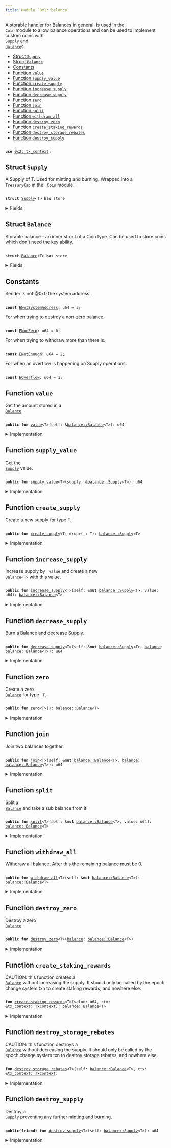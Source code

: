 ```yaml
---
title: Module `0x2::balance`
---
```


A storable handler for Balances in general. Is used in the <code>
Coin</code>
module to allow balance operations and can be used to implement
custom coins with <code>
<a href="../iota-framework/balance.md#0x2_balance_Supply">Supply</a></code> and <code>
<a href="../iota-framework/balance.md#0x2_balance_Balance">Balance</a></code>s.


-  [Struct `Supply`](#0x2_balance_Supply)
-  [Struct `Balance`](#0x2_balance_Balance)
-  [Constants](#@Constants_0)
-  [Function `value`](#0x2_balance_value)
-  [Function `supply_value`](#0x2_balance_supply_value)
-  [Function `create_supply`](#0x2_balance_create_supply)
-  [Function `increase_supply`](#0x2_balance_increase_supply)
-  [Function `decrease_supply`](#0x2_balance_decrease_supply)
-  [Function `zero`](#0x2_balance_zero)
-  [Function `join`](#0x2_balance_join)
-  [Function `split`](#0x2_balance_split)
-  [Function `withdraw_all`](#0x2_balance_withdraw_all)
-  [Function `destroy_zero`](#0x2_balance_destroy_zero)
-  [Function `create_staking_rewards`](#0x2_balance_create_staking_rewards)
-  [Function `destroy_storage_rebates`](#0x2_balance_destroy_storage_rebates)
-  [Function `destroy_supply`](#0x2_balance_destroy_supply)


<pre><code>
<b>use</b> <a href="../iota-framework/tx_context.md#0x2_tx_context">0x2::tx_context</a>;
</code></pre>



<Link id="0x2_balance_Supply"></Link>

## Struct `Supply`

A Supply of T. Used for minting and burning.
Wrapped into a <code>
TreasuryCap</code> in the <code>
Coin</code> module.


<pre><code>
<b>struct</b> <a href="../iota-framework/balance.md#0x2_balance_Supply">Supply</a>&lt;T&gt; <b>has</b> store
</code></pre>



<details>
<summary>Fields</summary>


<dl>
<dt>
<code>
value: u64</code>
</dt>
<dd>

</dd>
</dl>


</details>

<Link id="0x2_balance_Balance"></Link>

## Struct `Balance`

Storable balance - an inner struct of a Coin type.
Can be used to store coins which don't need the key ability.


<pre><code>
<b>struct</b> <a href="../iota-framework/balance.md#0x2_balance_Balance">Balance</a>&lt;T&gt; <b>has</b> store
</code></pre>



<details>
<summary>Fields</summary>


<dl>
<dt>
<code>
value: u64</code>
</dt>
<dd>

</dd>
</dl>


</details>

<Link id="@Constants_0"></Link>

## Constants


<Link id="0x2_balance_ENotSystemAddress"></Link>

Sender is not @0x0 the system address.


<pre><code>
<b>const</b> <a href="../iota-framework/balance.md#0x2_balance_ENotSystemAddress">ENotSystemAddress</a>: u64 = 3;
</code></pre>



<Link id="0x2_balance_ENonZero"></Link>

For when trying to destroy a non-zero balance.


<pre><code>
<b>const</b> <a href="../iota-framework/balance.md#0x2_balance_ENonZero">ENonZero</a>: u64 = 0;
</code></pre>



<Link id="0x2_balance_ENotEnough"></Link>

For when trying to withdraw more than there is.


<pre><code>
<b>const</b> <a href="../iota-framework/balance.md#0x2_balance_ENotEnough">ENotEnough</a>: u64 = 2;
</code></pre>



<Link id="0x2_balance_EOverflow"></Link>

For when an overflow is happening on Supply operations.


<pre><code>
<b>const</b> <a href="../iota-framework/balance.md#0x2_balance_EOverflow">EOverflow</a>: u64 = 1;
</code></pre>



<Link id="0x2_balance_value"></Link>

## Function `value`

Get the amount stored in a <code>
<a href="../iota-framework/balance.md#0x2_balance_Balance">Balance</a></code>.


<pre><code>
<b>public</b> <b>fun</b> <a href="../iota-framework/balance.md#0x2_balance_value">value</a>&lt;T&gt;(self: &<a href="../iota-framework/balance.md#0x2_balance_Balance">balance::Balance</a>&lt;T&gt;): u64
</code></pre>



<details>
<summary>Implementation</summary>


<pre><code>
<b>public</b> <b>fun</b> <a href="../iota-framework/balance.md#0x2_balance_value">value</a>&lt;T&gt;(self: &<a href="../iota-framework/balance.md#0x2_balance_Balance">Balance</a>&lt;T&gt;): u64 \{
    self.value
}
</code></pre>



</details>

<Link id="0x2_balance_supply_value"></Link>

## Function `supply_value`

Get the <code>
<a href="../iota-framework/balance.md#0x2_balance_Supply">Supply</a></code> value.


<pre><code>
<b>public</b> <b>fun</b> <a href="../iota-framework/balance.md#0x2_balance_supply_value">supply_value</a>&lt;T&gt;(supply: &<a href="../iota-framework/balance.md#0x2_balance_Supply">balance::Supply</a>&lt;T&gt;): u64
</code></pre>



<details>
<summary>Implementation</summary>


<pre><code>
<b>public</b> <b>fun</b> <a href="../iota-framework/balance.md#0x2_balance_supply_value">supply_value</a>&lt;T&gt;(supply: &<a href="../iota-framework/balance.md#0x2_balance_Supply">Supply</a>&lt;T&gt;): u64 \{
    supply.value
}
</code></pre>



</details>

<Link id="0x2_balance_create_supply"></Link>

## Function `create_supply`

Create a new supply for type T.


<pre><code>
<b>public</b> <b>fun</b> <a href="../iota-framework/balance.md#0x2_balance_create_supply">create_supply</a>&lt;T: drop&gt;(_: T): <a href="../iota-framework/balance.md#0x2_balance_Supply">balance::Supply</a>&lt;T&gt;
</code></pre>



<details>
<summary>Implementation</summary>


<pre><code>
<b>public</b> <b>fun</b> <a href="../iota-framework/balance.md#0x2_balance_create_supply">create_supply</a>&lt;T: drop&gt;(_: T): <a href="../iota-framework/balance.md#0x2_balance_Supply">Supply</a>&lt;T&gt; \{
    <a href="../iota-framework/balance.md#0x2_balance_Supply">Supply</a> \{ value: 0 }
}
</code></pre>



</details>

<Link id="0x2_balance_increase_supply"></Link>

## Function `increase_supply`

Increase supply by <code>
value</code> and create a new <code>
<a href="../iota-framework/balance.md#0x2_balance_Balance">Balance</a>&lt;T&gt;</code> with this value.


<pre><code>
<b>public</b> <b>fun</b> <a href="../iota-framework/balance.md#0x2_balance_increase_supply">increase_supply</a>&lt;T&gt;(self: &<b>mut</b> <a href="../iota-framework/balance.md#0x2_balance_Supply">balance::Supply</a>&lt;T&gt;, value: u64): <a href="../iota-framework/balance.md#0x2_balance_Balance">balance::Balance</a>&lt;T&gt;
</code></pre>



<details>
<summary>Implementation</summary>


<pre><code>
<b>public</b> <b>fun</b> <a href="../iota-framework/balance.md#0x2_balance_increase_supply">increase_supply</a>&lt;T&gt;(self: &<b>mut</b> <a href="../iota-framework/balance.md#0x2_balance_Supply">Supply</a>&lt;T&gt;, value: u64): <a href="../iota-framework/balance.md#0x2_balance_Balance">Balance</a>&lt;T&gt; \{
    <b>assert</b>!(<a href="../iota-framework/balance.md#0x2_balance_value">value</a> &lt; (18446744073709551615u64 - self.value), <a href="../iota-framework/balance.md#0x2_balance_EOverflow">EOverflow</a>);
    self.value = self.value + value;
    <a href="../iota-framework/balance.md#0x2_balance_Balance">Balance</a> \{ value }
}
</code></pre>



</details>

<Link id="0x2_balance_decrease_supply"></Link>

## Function `decrease_supply`

Burn a Balance<T> and decrease Supply<T>.


<pre><code>
<b>public</b> <b>fun</b> <a href="../iota-framework/balance.md#0x2_balance_decrease_supply">decrease_supply</a>&lt;T&gt;(self: &<b>mut</b> <a href="../iota-framework/balance.md#0x2_balance_Supply">balance::Supply</a>&lt;T&gt;, <a href="../iota-framework/balance.md#0x2_balance">balance</a>: <a href="../iota-framework/balance.md#0x2_balance_Balance">balance::Balance</a>&lt;T&gt;): u64
</code></pre>



<details>
<summary>Implementation</summary>


<pre><code>
<b>public</b> <b>fun</b> <a href="../iota-framework/balance.md#0x2_balance_decrease_supply">decrease_supply</a>&lt;T&gt;(self: &<b>mut</b> <a href="../iota-framework/balance.md#0x2_balance_Supply">Supply</a>&lt;T&gt;, <a href="../iota-framework/balance.md#0x2_balance">balance</a>: <a href="../iota-framework/balance.md#0x2_balance_Balance">Balance</a>&lt;T&gt;): u64 \{
    <b>let</b> <a href="../iota-framework/balance.md#0x2_balance_Balance">Balance</a> \{ value } = <a href="../iota-framework/balance.md#0x2_balance">balance</a>;
    <b>assert</b>!(self.value &gt;= value, <a href="../iota-framework/balance.md#0x2_balance_EOverflow">EOverflow</a>);
    self.value = self.value - value;
    value
}
</code></pre>



</details>

<Link id="0x2_balance_zero"></Link>

## Function `zero`

Create a zero <code>
<a href="../iota-framework/balance.md#0x2_balance_Balance">Balance</a></code> for type <code>
T</code>.


<pre><code>
<b>public</b> <b>fun</b> <a href="../iota-framework/balance.md#0x2_balance_zero">zero</a>&lt;T&gt;(): <a href="../iota-framework/balance.md#0x2_balance_Balance">balance::Balance</a>&lt;T&gt;
</code></pre>



<details>
<summary>Implementation</summary>


<pre><code>
<b>public</b> <b>fun</b> <a href="../iota-framework/balance.md#0x2_balance_zero">zero</a>&lt;T&gt;(): <a href="../iota-framework/balance.md#0x2_balance_Balance">Balance</a>&lt;T&gt; \{
    <a href="../iota-framework/balance.md#0x2_balance_Balance">Balance</a> \{ value: 0 }
}
</code></pre>



</details>

<Link id="0x2_balance_join"></Link>

## Function `join`

Join two balances together.


<pre><code>
<b>public</b> <b>fun</b> <a href="../iota-framework/balance.md#0x2_balance_join">join</a>&lt;T&gt;(self: &<b>mut</b> <a href="../iota-framework/balance.md#0x2_balance_Balance">balance::Balance</a>&lt;T&gt;, <a href="../iota-framework/balance.md#0x2_balance">balance</a>: <a href="../iota-framework/balance.md#0x2_balance_Balance">balance::Balance</a>&lt;T&gt;): u64
</code></pre>



<details>
<summary>Implementation</summary>


<pre><code>
<b>public</b> <b>fun</b> <a href="../iota-framework/balance.md#0x2_balance_join">join</a>&lt;T&gt;(self: &<b>mut</b> <a href="../iota-framework/balance.md#0x2_balance_Balance">Balance</a>&lt;T&gt;, <a href="../iota-framework/balance.md#0x2_balance">balance</a>: <a href="../iota-framework/balance.md#0x2_balance_Balance">Balance</a>&lt;T&gt;): u64 \{
    <b>let</b> <a href="../iota-framework/balance.md#0x2_balance_Balance">Balance</a> \{ value } = <a href="../iota-framework/balance.md#0x2_balance">balance</a>;
    self.value = self.value + value;
    self.value
}
</code></pre>



</details>

<Link id="0x2_balance_split"></Link>

## Function `split`

Split a <code>
<a href="../iota-framework/balance.md#0x2_balance_Balance">Balance</a></code> and take a sub balance from it.


<pre><code>
<b>public</b> <b>fun</b> <a href="../iota-framework/balance.md#0x2_balance_split">split</a>&lt;T&gt;(self: &<b>mut</b> <a href="../iota-framework/balance.md#0x2_balance_Balance">balance::Balance</a>&lt;T&gt;, value: u64): <a href="../iota-framework/balance.md#0x2_balance_Balance">balance::Balance</a>&lt;T&gt;
</code></pre>



<details>
<summary>Implementation</summary>


<pre><code>
<b>public</b> <b>fun</b> <a href="../iota-framework/balance.md#0x2_balance_split">split</a>&lt;T&gt;(self: &<b>mut</b> <a href="../iota-framework/balance.md#0x2_balance_Balance">Balance</a>&lt;T&gt;, value: u64): <a href="../iota-framework/balance.md#0x2_balance_Balance">Balance</a>&lt;T&gt; \{
    <b>assert</b>!(self.value &gt;= value, <a href="../iota-framework/balance.md#0x2_balance_ENotEnough">ENotEnough</a>);
    self.value = self.value - value;
    <a href="../iota-framework/balance.md#0x2_balance_Balance">Balance</a> \{ value }
}
</code></pre>



</details>

<Link id="0x2_balance_withdraw_all"></Link>

## Function `withdraw_all`

Withdraw all balance. After this the remaining balance must be 0.


<pre><code>
<b>public</b> <b>fun</b> <a href="../iota-framework/balance.md#0x2_balance_withdraw_all">withdraw_all</a>&lt;T&gt;(self: &<b>mut</b> <a href="../iota-framework/balance.md#0x2_balance_Balance">balance::Balance</a>&lt;T&gt;): <a href="../iota-framework/balance.md#0x2_balance_Balance">balance::Balance</a>&lt;T&gt;
</code></pre>



<details>
<summary>Implementation</summary>


<pre><code>
<b>public</b> <b>fun</b> <a href="../iota-framework/balance.md#0x2_balance_withdraw_all">withdraw_all</a>&lt;T&gt;(self: &<b>mut</b> <a href="../iota-framework/balance.md#0x2_balance_Balance">Balance</a>&lt;T&gt;): <a href="../iota-framework/balance.md#0x2_balance_Balance">Balance</a>&lt;T&gt; \{
    <b>let</b> value = self.value;
    <a href="../iota-framework/balance.md#0x2_balance_split">split</a>(self, value)
}
</code></pre>



</details>

<Link id="0x2_balance_destroy_zero"></Link>

## Function `destroy_zero`

Destroy a zero <code>
<a href="../iota-framework/balance.md#0x2_balance_Balance">Balance</a></code>.


<pre><code>
<b>public</b> <b>fun</b> <a href="../iota-framework/balance.md#0x2_balance_destroy_zero">destroy_zero</a>&lt;T&gt;(<a href="../iota-framework/balance.md#0x2_balance">balance</a>: <a href="../iota-framework/balance.md#0x2_balance_Balance">balance::Balance</a>&lt;T&gt;)
</code></pre>



<details>
<summary>Implementation</summary>


<pre><code>
<b>public</b> <b>fun</b> <a href="../iota-framework/balance.md#0x2_balance_destroy_zero">destroy_zero</a>&lt;T&gt;(<a href="../iota-framework/balance.md#0x2_balance">balance</a>: <a href="../iota-framework/balance.md#0x2_balance_Balance">Balance</a>&lt;T&gt;) \{
    <b>assert</b>!(<a href="../iota-framework/balance.md#0x2_balance">balance</a>.value == 0, <a href="../iota-framework/balance.md#0x2_balance_ENonZero">ENonZero</a>);
    <b>let</b> <a href="../iota-framework/balance.md#0x2_balance_Balance">Balance</a> \{ value: _ } = <a href="../iota-framework/balance.md#0x2_balance">balance</a>;
}
</code></pre>



</details>

<Link id="0x2_balance_create_staking_rewards"></Link>

## Function `create_staking_rewards`

CAUTION: this function creates a <code>
<a href="../iota-framework/balance.md#0x2_balance_Balance">Balance</a></code> without increasing the supply.
It should only be called by the epoch change system txn to create staking rewards,
and nowhere else.


<pre><code>
<b>fun</b> <a href="../iota-framework/balance.md#0x2_balance_create_staking_rewards">create_staking_rewards</a>&lt;T&gt;(value: u64, ctx: &<a href="../iota-framework/tx_context.md#0x2_tx_context_TxContext">tx_context::TxContext</a>): <a href="../iota-framework/balance.md#0x2_balance_Balance">balance::Balance</a>&lt;T&gt;
</code></pre>



<details>
<summary>Implementation</summary>


<pre><code>
<b>fun</b> <a href="../iota-framework/balance.md#0x2_balance_create_staking_rewards">create_staking_rewards</a>&lt;T&gt;(value: u64, ctx: &TxContext): <a href="../iota-framework/balance.md#0x2_balance_Balance">Balance</a>&lt;T&gt; \{
    <b>assert</b>!(ctx.sender() == @0x0, <a href="../iota-framework/balance.md#0x2_balance_ENotSystemAddress">ENotSystemAddress</a>);
    <a href="../iota-framework/balance.md#0x2_balance_Balance">Balance</a> \{ value }
}
</code></pre>



</details>

<Link id="0x2_balance_destroy_storage_rebates"></Link>

## Function `destroy_storage_rebates`

CAUTION: this function destroys a <code>
<a href="../iota-framework/balance.md#0x2_balance_Balance">Balance</a></code> without decreasing the supply.
It should only be called by the epoch change system txn to destroy storage rebates,
and nowhere else.


<pre><code>
<b>fun</b> <a href="../iota-framework/balance.md#0x2_balance_destroy_storage_rebates">destroy_storage_rebates</a>&lt;T&gt;(self: <a href="../iota-framework/balance.md#0x2_balance_Balance">balance::Balance</a>&lt;T&gt;, ctx: &<a href="../iota-framework/tx_context.md#0x2_tx_context_TxContext">tx_context::TxContext</a>)
</code></pre>



<details>
<summary>Implementation</summary>


<pre><code>
<b>fun</b> <a href="../iota-framework/balance.md#0x2_balance_destroy_storage_rebates">destroy_storage_rebates</a>&lt;T&gt;(self: <a href="../iota-framework/balance.md#0x2_balance_Balance">Balance</a>&lt;T&gt;, ctx: &TxContext) \{
    <b>assert</b>!(ctx.sender() == @0x0, <a href="../iota-framework/balance.md#0x2_balance_ENotSystemAddress">ENotSystemAddress</a>);
    <b>let</b> <a href="../iota-framework/balance.md#0x2_balance_Balance">Balance</a> \{ value: _ } = self;
}
</code></pre>



</details>

<Link id="0x2_balance_destroy_supply"></Link>

## Function `destroy_supply`

Destroy a <code>
<a href="../iota-framework/balance.md#0x2_balance_Supply">Supply</a></code> preventing any further minting and burning.


<pre><code>
<b>public</b>(<b>friend</b>) <b>fun</b> <a href="../iota-framework/balance.md#0x2_balance_destroy_supply">destroy_supply</a>&lt;T&gt;(self: <a href="../iota-framework/balance.md#0x2_balance_Supply">balance::Supply</a>&lt;T&gt;): u64
</code></pre>



<details>
<summary>Implementation</summary>


<pre><code>
<b>public</b>(package) <b>fun</b> <a href="../iota-framework/balance.md#0x2_balance_destroy_supply">destroy_supply</a>&lt;T&gt;(self: <a href="../iota-framework/balance.md#0x2_balance_Supply">Supply</a>&lt;T&gt;): u64 \{
    <b>let</b> <a href="../iota-framework/balance.md#0x2_balance_Supply">Supply</a> \{ value } = self;
    value
}
</code></pre>



</details>
